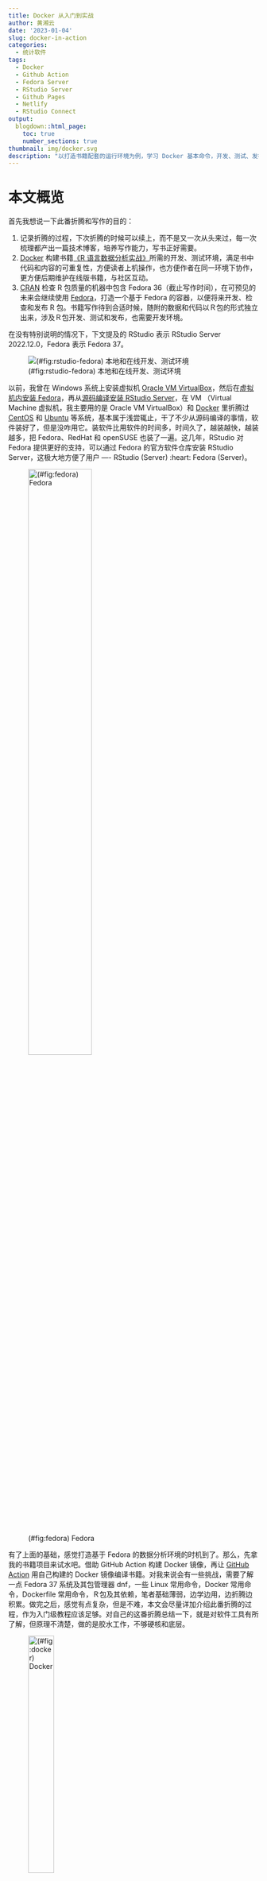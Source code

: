 ```yaml
---
title: Docker 从入门到实战
author: 黄湘云
date: '2023-01-04'
slug: docker-in-action
categories:
  - 统计软件
tags:
  - Docker
  - Github Action
  - Fedora Server
  - RStudio Server
  - Github Pages
  - Netlify
  - RStudio Connect
output:
  blogdown::html_page:
    toc: true
    number_sections: true
thumbnail: img/docker.svg
description: "以打造书籍配套的运行环境为例，学习 Docker 基本命令，开发、测试、发布 Docker 镜像，利用 Github Action 在线构建和发布 Docker 镜像，并测试和发布书稿。"
---
```


<!-- 
为什么要做这件事
做这件事的困难有哪些
是怎么处理这些困难的
做完后有哪些经验教训
后面还可以做哪些事情
文章层次结构先确定下
 -->

# 本文概览 {#overview}

首先我想说一下此番折腾和写作的目的：

1.  记录折腾的过程，下次折腾的时候可以续上，而不是又一次从头来过，每一次梳理都产出一篇技术博客，培养写作能力，写书正好需要。
1.  [Docker](https://www.docker.com/) 构建书籍[《R 语言数据分析实战》](https://github.com/XiangyunHuang/data-analysis-in-action)所需的开发、测试环境，满足书中代码和内容的可重复性，方便读者上机操作，也方便作者在同一环境下协作，更方便后期维护在线版书籍，与社区互动。
1.  [CRAN](https://cran.r-project.org/) 检查 R 包质量的机器中包含 Fedora 36（截止写作时间），在可预见的未来会继续使用 [Fedora](https://getfedora.org/)，打造一个基于 Fedora 的容器，以便将来开发、检查和发布 R 包。书籍写作待到合适时候，随附的数据和代码以Ｒ包的形式独立出来，涉及Ｒ包开发、测试和发布，也需要开发环境。

::: rmdtip
在没有特别说明的情况下，下文提及的 RStudio 表示 RStudio Server 2022.12.0，Fedora 表示 Fedora 37。
:::


![(\#fig:rstudio-fedora) 本地和在线开发、测试环境](img/rstudio-fedora.svg)


以前，我曾在 Windows 系统上安装虚拟机 [Oracle VM VirtualBox](https://www.virtualbox.org/)，然后在[虚拟机内安装 Fedora](/2020/05/linux-distribution/)，再从[源码编译安装 RStudio Server](/2019/05/rstudio-server-fedora/)，在 VM （Virtual Machine 虚拟机，我主要用的是 Oracle VM VirtualBox）和 [Docker](https://www.docker.com/) 里折腾过 [CentOS](https://www.centos.org/) 和 [Ubuntu](https://ubuntu.com/download/server) 等系统，基本属于浅尝辄止，干了不少从源码编译的事情，软件装好了，但是没咋用它。装软件比用软件的时间多，时间久了，越装越快，越装越多，把 Fedora、RedHat 和 openSUSE 也装了一遍。这几年，RStudio 对 Fedora 提供更好的支持，可以通过 Fedora 的官方软件仓库安装 RStudio Server，这极大地方便了用户 ---- RStudio (Server) :heart: Fedora (Server)。

![(\#fig:fedora) Fedora](img/fedora-logo.svg){ width=55% }

有了上面的基础，感觉打造基于 Fedora 的数据分析环境的时机到了。那么，先拿我的书籍项目来试水吧。借助 GitHub Action 构建 Docker 镜像，再让 [GitHub Action](https://docs.github.com/en/actions) 用自己构建的 Docker 镜像编译书籍。对我来说会有一些挑战，需要了解一点 Fedora 37 系统及其包管理器 dnf，一些 Linux 常用命令，Docker 常用命令，Dockerfile 常用命令，Ｒ包及其依赖，笔者基础薄弱，边学边用，边折腾边积累。做完之后，感觉有点复杂，但是不难，本文会尽量详加介绍此番折腾的过程，作为入门级教程应该足够。对自己的这番折腾总结一下，就是对软件工具有所了解，但原理不清楚，做的是胶水工作，不够硬核和底层。

![(\#fig:docker) Docker](img/docker.svg){ width=35% }

Docker 镜像以打包的方式处理依赖问题。其一软件依赖，比如书籍项目要求 Ｒ版本 4.2.0 及以上，截止本文发布时间，[tensorflow](https://github.com/tensorflow/tensorflow) 要求 Python 3.7 至 3.10。在不从源码编译的情况下，Fedora 37 只有 Python 3.11.x，Fedora 36 仅支持 R 4.1.x。其二 Ｒ包依赖，从Ｒ包官网了解 R 包依赖及其对系统软件的依赖。这次直接使用 Fedora 37 了事，不想在 Fedora 36 上从源码编译 R 软件，而 tensorflow 过段时间肯定会支持新版本 Python 3.11.x[^r-devel]。在构建 Docker 镜像时，没有从源码编译 R、[Python](https://www.python.org/)、[TinyTeX](https://github.com/rstudio/tinytex-releases) 等软件，是因为 Fedora 系统更新快，内置的软件版本比较新，足够满足书籍开发所需，用不着从源码编译，也省心省力，何乐不为。

[^r-devel]: 以前从源码编译软件的事情没少干，比如[从源码安装最新的开发版 R 软件](/2019/05/r-devel-ubuntu/)，[在 Fedora Server 上从源码安装 RStudio Server](/2019/05/rstudio-server-fedora/)。

目前打包了两个 Docker 镜像，本地开发推荐标准版 Docker 镜像，包含 Ｒ 软件、常见系统依赖、RStudio Server。本地复现书籍内容推荐专业版 Docker 镜像，包含更多的 Ｒ包、更多的系统依赖、Python [虚拟环境](https://github.com/pypa/virtualenv)、[CmdStan](https://github.com/stan-dev/cmdstan) 框架、配置 [Quarto](https://quarto.org/) 及 [Pandoc](https://github.com/jgm/pandoc) 等。专业版是在标准版的基础上又添加许多书籍开发和测试的软件工具。因为知道书籍项目的依赖很多，又存在前述诸多不熟悉的地方，开发 Dockerfile 是分阶段进行的，首先在本地开发的标准版 Dockerfile，然后是专业版，期间又学习了 GitHub Action，利用 GitHub Action提供的环境构建专业版 Docker 镜像。[GitHub Action 是基于虚拟机的](https://github.com/actions/runner-images)，使用自定义容器的目的是方便维护和复现书籍内容，提供可重复性的重要支持。

![(\#fig:data-analysis) 《R 语言数据分析实战》](img/data-analysis.svg)

<<<<<<< HEAD
=======
下面的入门篇和进阶篇是围绕两个 Dockerfile 文件展开的，都在书籍仓库里 ---
<https://github.com/XiangyunHuang/data-analysis-in-action>。将本文和 Dockerfile 文件对照看，既具体到细节又不失整体的概况。

-  [`fedora_rstudio.Dockerfile`](https://github.com/XiangyunHuang/data-analysis-in-action/blob/main/fedora_rstudio.Dockerfile) 对应标准版 Docker 镜像
-  [`fedora_rstudio_pro.Dockerfile`](https://github.com/XiangyunHuang/data-analysis-in-action/blob/main/fedora_rstudio_pro.Dockerfile) 对应专业版 Docker 镜像


当本文学习完，相信读者可以基于**任意**操作系统**任意**项目搭建环境，构建 Docker 镜像，复杂如 [rocker](https://github.com/rocker-org/rocker) 项目和[rstudio-docker-products](https://github.com/rstudio/rstudio-docker-products)项目也不难掌握。

>>>>>>> master

# 开发 Dockerfile --- 入门篇 {#develop-dockerfile}


Dockerfile 文件主要包含一系列命令操作，看起来像是将 Shell 命令搬迁到文件中。接下来陆续介绍 Dockerfile 里的内容，让我们一起来制作和使用 Docker 镜像吧，这首先涉及一些基础的 Docker 命令。

|命令|含义|
|:--|:----|
|docker login| 登陆账户|
|docker logout| 登出账户|
|docker pull| 拉取镜像|
|docker run | 创建容器|
|docker exec| 运行命令|
|docker build| 构建镜像|
|docker push| 推送镜像|
|docker images| 查看镜像|
|docker rmi | 删除镜像|
|docker commit| 容器快照|
|docker ps| 查看容器|
|docker rm | 删除容器|
|docker start| 启动容器 |
|docker stop| 停止容器|


了解以上命令足够完成 Docker 入门和本文所涉及的项目，更多命令和详细介绍可参见书籍[《Docker 从入门到实践》](https://yeasy.gitbook.io/docker_practice/)。

## 登陆 Dockerhub

首先从 Docker 官网 <https://www.docker.com/> 下载和安装 Docker 桌面客户端软件，然后在 Docker Hub 上注册账户 <https://hub.docker.com/>。

```bash
echo "$DOCKER_PASSWORD" | docker login -u "$DOCKER_USERNAME" --password-stdin
```

- `DOCKER_USERNAME` 用户名
- `DOCKER_PASSWORD` 密码

## 拉取 Fedora 镜像

```
docker pull fedora:37
```

## 创建并进入容器

```
# 创建容器
docker run -itd -p 8484:8787 --name=daar \
  --privileged=true -v "/${PWD}:/home/rstudio" \
  -e USER=docker -e PASSWORD=docker123 fedora:37

# 进入容器
docker exec -it daar bash
```

`--privileged=true`
:   有时候，我们需要以管理员权限安装一些系统软件，比如 `sudo dnf install optipng`

`--name` 
:  给容器取名字 daar

`-i`
:  即 ` --interactive` 交互模式运行，让 STDIN （标准输入）开着

`-t`
:  即 `--tty` 分配一个 pseudo-TTY （终端模拟器，伪终端）

`-d` 
:  即 `--detach=false` 默认在后台运行容器

`-p` 
:  即 `--publish` 指定容器暴露的端口，`8484:8787` 表示主机端口 8484 映射容器端口 8787，这是主机和容器之间通信的一种方式

`-e` 
:  即 `--env` 指定环境变量，供容器使用

`-v` 
:  即 `--volume` 挂载主机目录到容器中的目录，主机和容器共享目录，这也是一种通信


## 配置标准用户账户


先创建非 root 的普通用户账户，如下创建用户组 staff，再创建用户 docker 并把它添加到 staff 组中，最后设置密码。

```
# 添加用户组 staff 及用户 docker
groupadd staff \
  && useradd -g staff -d /home/docker docker
# 设置用户 docker 的密码为 docker123
echo 'docker:docker123' | chpasswd
```

如果用户账户及密码不对，则登陆 RStudio Server 时会报下面的错误。

```
Error: Incorrect or invalid username/password
```

<<<<<<< HEAD
=======
![(\#fig:rstudio-server-account)配置标准账户](img/rstudio-server-login-error.png){ width=55% }

>>>>>>> master
::: rmdwarn
RStudio Server 不允许以 root 账户登陆的，必须创建普通账户，可以给普通账户授予管理员权限，安装系统软件。
:::

还可以顺便添加到 `/etc/sudoers` 文件中，以便使用 sudo 命令。下面将 docker 用户添加到 sudoers 文件中，以后可以在 RStudio 的 Terminal 窗口中使用 sudo 命令安装系统仓库中的软件。

```
echo "docker	ALL=(ALL) 	ALL" >> /etc/sudoers
```

进一步，如果想连密码都不需要输入就可以安装系统软件，那么可以

```
echo "docker	ALL=(ALL) 	NOPASSWD: ALL" >> /etc/sudoers
```

更多说明可以见文件 `/etc/sudoers` 的内容。

## 安装配置 R 软件 {#setup-r}

安装 R-devel 自不必说，安装 R-littler 和 R-littler-examples 是为了在命令行快速地安装 R 包，配置软链接相当于快捷方式，再设置 CRAN 镜像地址、R 包安装目录和 R 运行的语言环境，最后用快捷方式安装两个 R 包。

```
# 安装 R 软件
dnf -y R-devel R-littler R-littler-examples
# 配置 R 软件
ln -s /usr/lib64/R/library/littler/examples/install.r /usr/bin/install.r \
 && ln -s /usr/lib64/R/library/littler/examples/install2.r /usr/bin/install2.r \
 && ln -s /usr/lib64/R/library/littler/examples/installGithub.r /usr/bin/installGithub.r \
 && ln -s /usr/lib64/R/library/littler/examples/testInstalled.r /usr/bin/testInstalled.r \
 && mkdir -p /usr/local/lib/R/site-library \
 && echo "options(repos = c(CRAN = 'https://cran.r-project.org/'))" | tee -a /usr/lib64/R/etc/Rprofile.site \
 && chmod a+r /usr/lib64/R/etc/Rprofile.site \
 && echo "LANG=en_US.UTF-8" >> /usr/lib64/R/etc/Renviron.site \
 && echo "export LC_ALL=en_US.UTF-8"  >> /etc/profile \
 && echo "export LANG=en_US.UTF-8"  >> /etc/profile \
 && echo "CXXFLAGS += -Wno-ignored-attributes" >> /usr/lib64/R/etc/Makeconf \
 && Rscript -e 'x <- file.path(R.home("doc"), "html"); if (!file.exists(x)) {dir.create(x, recursive=TRUE); file.copy(system.file("html/R.css", package="stats"), x)}' \
 && install.r docopt \
 && install2.r remotes
```

`install2.r` 命令需要 docopt 包，`installGithub.r` 命令需要 remotes 包。

::: rmdnote

```
Error in file.copy(file.path(R.home("doc"), "html", "R.css"), outman) :
  (converted from warning) problem copying /usr/share/doc/R/html/R.css
to /usr/lib64/R/library/00LOCK-<package>/00new/<package>/html/R.css:
No such file or directory
```

下面一行是为了处理安装 R 包时发出的上面警告。

```
Rscript -e 'x <- file.path(R.home("doc"), "html"); if (!file.exists(x)) {dir.create(x, recursive=TRUE); file.copy(system.file("html/R.css", package="stats"), x)}'
```
:::

最后，赋予 docker 用户访问 R 包安装目录的全权。

```
chown -R docker:staff /usr/local/lib/R/site-library
```


## 安装配置 RStudio Server {#setup-rstudio-server}

首先安装 RStudio Server 软件，然后设置为系统启动时启动

```
# 安装 rstudio-server 软件
dnf -y install rstudio-server \
 # 复制 rstudio-server.service 文件到初始化
 && cp /usr/lib/systemd/system/rstudio-server.service /etc/init.d/ \
 # 添加执行权限
 && chmod +x /etc/init.d/rstudio-server.service \
 # 注册启动服务
 && systemctl enable rstudio-server
```

rstudio-server.service 文件的路径可以通过命令 `rstudio-server status` 找到。

::: rmdnote
需要将 rstudio-server 服务注册到系统启动任务中，这样拉起容器的时候，rstudio-server 服务自动启动，就可以浏览器登陆和使用了。否则，需要先进入容器，启动 rstudio-server 服务，这就比较麻烦。
:::

RStudio Server 服务默认使用 8787 端口，浏览器登录使用服务，需要做主机端口和容器服务端口的映射，容器内需要暴露 8787 端口。

```
EXPOSE 8787/tcp
```

默认情况下，启动容器是不会启动任何服务的，包括一些系统服务，如 [systemd](https://systemd.io/)。因此需要添加如下命令，告诉系统初始化。

```
CMD [ "/sbin/init" ]
```

::: rmdwarn

若系统初始化时不启动 systemd 服务，在使用 R 语言操作跟时区、日期相关的包和函数时，会报警告。

```
System has not been booted with systemd as init system (PID 1). Can't operate.
Failed to connect to bus: Host is down
```

```
Warning in system("timedatectl", intern = TRUE) :
   running command 'timedatectl' had status 1
```
:::


配置好后，可以使用 timedatectl 命令查看当前容器中的时区设置。

```bash
timedatectl show --property=Timezone
```

正常情况下，可以看到输出：

```
Timezone=Etc/UTC
```

<<<<<<< HEAD
而在 R 控制台输入 `Sys.timezone()` 可以看到 `UTC`，这是我在 Dockerfile 里设置好的，是预期的输出。

=======
而在 R 控制台输入 `Sys.timezone()` 可以看到 `UTC`，这是我在 Dockerfile 里设置好的，是预期的输出。下面在 Dockerfile 里设置系统语言环境和时区。

```
# Set locale
ENV LANG=en_US.UTF-8 \
    LANGUAGE=en_US.UTF-8

# Set default timezone
ENV TZ UTC
```
>>>>>>> master

## 安装一些 LaTeX 宏包 {#setup-latex}

在以上述方式安装 R 软件的同时，会安装不少 LaTeX 宏包，为了能在 R Markdown 文档中使用中文环境，编译出 PDF 格式文档，还需要安装一些额外的 LaTeX 宏包，如 [texlive-ctex](https://ctan.org/pkg/ctex) 和 [texlive-fandol](https://ctan.org/pkg/fandol) 等，英文字体包选用 [texlive-sourceserifpro](https://ctan.org/pkg/sourceserifpro)、[texlive-sourcecodepro](https://ctan.org/pkg/sourcecodepro)、[texlive-sourcesanspro](https://ctan.org/pkg/sourcesanspro) 三件套。

```
dnf -y install texlive-sourceserifpro \
   texlive-sourcecodepro \
   texlive-sourcesanspro \
   texlive-pdfcrop \
   texlive-dvisvgm \
   texlive-dvips \
   texlive-dvipng \
   texlive-ctex \
   texlive-fandol \
   texlive-xetex \
   texlive-framed \
   texlive-titling \
   texlive-fira \
   texlive-awesomebox \
   texlive-fontawesome5 \
   texlive-fontawesome \
   texlive-newtx \
   texlive-tcolorbox
```

还有几个常用的工具一块安装上。

```
dnf -y install ghostscript optipng ImageMagick
```

[ghostscript](https://www.ghostscript.com/) 做字体处理，[optipng](https://optipng.sourceforge.net/) 做图片优化，[ImageMagick](https://imagemagick.org/) 做图像处理。

![(\#fig:imagemagick) ImageMagick](img/imagemagick.png){ width=35% }

## 安装一些 R 包依赖

有很多 R 包会依赖一些系统软件，下面是一些最常用的。

```
dnf -y install libcurl-devel \
   openssl-devel \
   libssh2-devel \
   libgit2-devel \
   libxml2-devel \
   glpk-devel \
   gmp-devel \
   cairo-devel \
   v8-devel \
   igraph-devel \
   NLopt-devel
```

<<<<<<< HEAD
=======
- curl / openssl / git2r / xml2 / V8 等基础包
>>>>>>> master
- （广义）线性混合效应模型包 [lme4](https://github.com/lme4/lme4) 需要 nloptr 包，[nloptr](https://github.com/astamm/nloptr) 包需要 NLopt-devel
- 网络分析与可视化包 [igraph](https://github.com/igraph/rigraph) 需要 libxml2-devel、glpk-devel、gmp-devel 等

## 安装一些系统软件

每个具体的实战项目所需的环境依赖是不一样的，下面这些有的必须，有的可选，必须和可选需要具体问题具体分析，具体到我的书籍项目，可以都安装上。

- glibc-langpack-en 英文环境所需语言包（必须）
- passwd 提供 chpasswd 命令修改账户密码（必须）
- initscripts 连带 systemd 一起安装，系统初始化启动脚本（必须）
- bzip2 文件（夹）压缩命令（可选）
- python3-virtualenv 创建 Python 虚拟环境（可选）
- cargo R 包 gifski 需要（可选）
- firewalld 启用防火墙服务（可选）

```
dnf -y install glibc-langpack-en \
   automake \
   texinfo \
   cargo \
   bzip2 \
   passwd \
   initscripts \
   firewalld \
   python3-virtualenv 
```

<<<<<<< HEAD
Dockerfile 里设置系统语言环境和时区，最后，将工作目录切换到 docker 用户主目录。

```
# Set locale
ENV LANG=en_US.UTF-8 \
    LANGUAGE=en_US.UTF-8

# Set default timezone
ENV TZ UTC

=======
最后，将工作目录切换到 docker 用户主目录。

```
>>>>>>> master
WORKDIR /home/docker/
```


## 本地构建 Docker 镜像

从指定 Dockerfile 构建 Docker 镜像

```
docker build --build-arg "QUARTO_VERSION=1.2.280" \
  -t xiangyunhuang/daar:latest -f ./Dockerfile .
```

- `-f` 即 `--file` 指定 Dockerfile 的路径
- `-t` 即 `--tag` 指定构建成功后镜像的名称
- `--build-arg` 传递构建参数给 Dockerfile 的 ARG 参数变量
- `.` 指定 Dockerfile 文件所在的目录，`.` 表示当前目录。

从镜像拉起容器

```
docker run -itd -p 8383:8787 --name=daar \
  --privileged=true -v "/${PWD}:/home/docker" xiangyunhuang/daar:latest
```

进入容器中查看各项配置是否正常，若有缺失，安装依赖并记录，直到本地编译出来 HTML、DOCX、PDF 和 EPUB 格式书籍，接着将缺失的依赖和配置添加到 Dockerfile 文件中，再重新构建镜像、检查、测试。

```
docker exec -it daar bash
```

命令 `docker exec` 的参数 `-i` 和 `-t` 的含义与命令 `docker run` 是一样的。

## 本地发布 Docker 镜像

一切正常后，推送到 Docker Hub。

```
docker push xiangyunhuang/daar:latest
```

常常不是一次性成功的，有时候需要修改镜像，进入容器中，添加一些环境依赖后，退出容器，再把新的内容加入镜像，从容器快照，打包镜像，提交容器，操作效果类似 `git commit -m`。

```bash
docker commit -a "Xiangyun Huang <xiangyunfaith@outlook.com>" \
 -m "Docker Image for Book" f8bb7e701514 xiangyunhuang/daar:1.0.0
```

- `-a` 表示 `author` 指定提交该镜像的作者
- `-m` 提交镜像的说明文字
- `f8bb7e701514` 容器的 ID
- `xiangyunhuang/daar` 镜像的名字
- `1.0.0` 指定镜像 TAG ，如果不指定，默认就是 latest

::: rmdwarn
开发 Dockerfile、 构建镜像、测试功能、发布镜像的这个过程不是一帆风顺的，要经过多次迭代。
:::


## 使用自定义的镜像 {#use-custom-images}

最后，构建的 Docker 镜像包含 13 层，好些层还很大，动辄上 G。

![(\#fig:docker-image-layer) Docker 镜像包含 13 层](img/docker-image-layer.png)

[Docker Hub](https://hub.docker.com/) 上显示 [3.29 G](https://hub.docker.com/repository/docker/xiangyunhuang/daar/tags?page=1&ordering=last_updated)，拉取到本地后，从图中可以看到 Docker 镜像的大小是 8.39 G，由此可知，Docker Hub 存储的镜像是压缩的。

![(\#fig:docker-image-size) Docker 镜像解压缩后近 8.4 G](img/docker-image-size.png)

进入容器后，通过命令 top 可以看到启动的服务及其状态信息，看到 RStudio Server 服务随着容器启动后自动加载了。

![(\#fig:rstudio-server-status) RStudio Server 服务以开机启动](img/rstudio-server-status.png)

<<<<<<< HEAD
容器中已安装的[字体](data/installed_fonts.txt)、[软件包](data/installed_packages.txt)、[R 包](data/installed_r_packages.txt)和 [texlive 发行版](data/installed_texlive.txt)，点击链接即可查看具体内容，以后若想加一些软件，可以搜索查找是否已安装[^installed]。
=======
容器中已安装的[字体](data/installed_fonts.txt)、[软件包](data/installed_packages.txt)、[R 包](data/installed_r_packages.txt)和 [texlive 发行版](data/installed_texlive.txt)，点击链接即可查看具体内容，以后若想加一些软件，可以搜索查找是否已安装[^installed]，不要在 Dockerfile 里重复地加内容。如果能进入容器，也可以用 `dnf info PKG` 或 `dnf list installed | grep PKG` 查看 PKG 是否已安装。
>>>>>>> master

[^installed]: 各个文件保存的内容分别是如下命令输出的结果：

    ```bash
    dnf list installed >> installed_packages.txt
    fc-list | sort >> installed_fonts.txt
    dnf list installed | grep texlive >> installed_texlive.txt
    ```

现在，可以从浏览器网址 <http://localhost:8383/> 登陆 RStudio Server， 登陆页见下图 \@ref(fig:rstudio-server-login)

![(\#fig:rstudio-server-login) RStudio Server 登陆页面](img/rstudio-server-login.png)


登陆进来后，可以看到 RStudio Server 的界面，与桌面版没啥区别。


<<<<<<< HEAD

=======
>>>>>>> master
![(\#fig:rstudio-server-window) RStudio Server 界面窗口](img/rstudio-server-window.png)

1. R 控制台，命令窗口
1. 帮助子窗口，显示帮助文档
1. 环境子窗口，显示当前运行环境中的变量信息。
<<<<<<< HEAD
1. RStudio IDE 得主菜单栏
=======
1. RStudio IDE 的主菜单栏
>>>>>>> master
1. 当前登陆 RStudio Server 的用户。

::: rmdtip
Docker 中的 RStudio 及相关软件的信息如下：

- RStudio 2022.12.0+353 "Elsbeth Geranium" Release (7d165dcfc1b6d300eb247738db2c7076234f6ef0, 2022-12-18) for Fedora release 37 (Thirty Seven)
- Mozilla/5.0 (Macintosh; Intel Mac OS X 10_15_7) AppleWebKit/537.36 (KHTML, like Gecko) Chrome/108.0.0.0 Safari/537.36
:::



`capabilities()` 查看当前 R 软件的能力

![(\#fig:rstudio-server-volume) RStudio Server 与主机共享文件和目录](img/rstudio-server-volume.png)

1. 除了 X11（桌面版才可以有）、 aqua（macOS 专属）和 libxml 外，都支持，已然足够使用。
1. 可以看到主机通过挂载方式共享的文件目录。

`sessionInfo()` 查看当前运行窗口的会话（Session）信息

![(\#fig:rstudio-server-session) RStudio Server 控制台当前运行环境](img/rstudio-server-session.png)



## Docker 参数作为环境变量  {#docker-arg-env}

### 设置 Python 虚拟环境

书中数据建模的部分打算介绍一些深度学习的内容，涉及 Python 模块 tensorflow，设置 Python 虚拟环境，让 R 包 [reticulate](https://github.com/rstudio/reticulate) 能够发现和使用它。

```
# Set Python virtualenv
ENV RETICULATE_PYTHON_ENV=$RETICULATE_PYTHON_ENV
ENV RETICULATE_PYTHON=${RETICULATE_PYTHON_ENV}/bin/python

COPY requirements.txt requirements.txt
RUN virtualenv -p /usr/bin/python3 ${RETICULATE_PYTHON_ENV} \
 && source ${RETICULATE_PYTHON_ENV}/bin/activate \
 && pip install -r requirements.txt
```

当在 R 控制台中，运行 `reticulate::py_config()` 看到如下内容，说明 Python 虚拟环境配置好了。

```
python:         /opt/.virtualenvs/r-tensorflow/bin/python
libpython:      /usr/lib64/libpython3.11.so.1.0
pythonhome:     /opt/.virtualenvs/r-tensorflow:/opt/.virtualenvs/r-tensorflow
virtualenv:     /opt/.virtualenvs/r-tensorflow/bin/activate_this.py
version:        3.11.1 (main, Dec  7 2022, 00:00:00) [GCC 12.2.1 20221121 (Red Hat 12.2.1-4)]
numpy:          /opt/.virtualenvs/r-tensorflow/lib64/python3.11/site-packages/numpy
numpy_version:  1.24.1

NOTE: Python version was forced by RETICULATE_PYTHON
```

<<<<<<< HEAD
=======
::: rmdtip
Dockerfile 里 COPY 命令的作用是将目录（与 Dockerfile 同一目录）下的文件复制到镜像里，一般在构建镜像的时候使用，如果不清理，会一直存在于镜像里，并随之分发。
:::


>>>>>>> master
### 安装开发版 R 包

书中使用了一些存放在 Github 上的 R 包，它们还没有发布在 CRAN 上或者书籍本身需要开发版的 R 包。Github 有访问量限制， 一般只有设置个人访问令牌才不会超额。从 Github 上安装 R 包时，借助 export 命令导入环境变量，一次性使用 GITHUB_PAT，防止个人的 GITHUB_PAT 随 Docker 镜像一起分发出去。


```
# Set Extra R Packages
COPY DESCRIPTION DESCRIPTION
RUN export GITHUB_PAT=${GITHUB_PAT} && Rscript -e "remotes::install_deps('.', dependencies = TRUE)"
```

### 安装 Quarto 和 Pandoc

<<<<<<< HEAD
Quarto 软件内置一份 Pandoc 软件，Quarto 1.2.280 包含 Pandoc 2.19.2，Fedora 37 系统软件仓库不提供 Quarto，需要从 Quarto 官网下载安装。考虑到将来可能升级 Quarto，下面设置了环境变量 `QUARTO_VERSION`。用 Quarto 内置的版本替换了 Fedora 37 提供的低版本 Pandoc 2.14.0.3。顺便一提，网站 <https://pkgs.org/> 可以非常方便地查询软件在各大系统中的版本。
=======
Quarto 软件内置一份 Pandoc 软件，Quarto 1.2.280 包含 Pandoc 2.19.2，Fedora 37 系统软件仓库不提供 Quarto，需要从 Quarto 官网下载安装。考虑到将来可能升级 Quarto，下面设置了环境变量 `QUARTO_VERSION`。用 Quarto 内置的版本替换了 Fedora 37 提供的低版本 Pandoc 2.14.0.3。顺便一提，网站 <https://pkgs.org/> 可以非常方便地在各大系统中查询软件及其版本。
>>>>>>> master

```
# Set Quarto and Pandoc
RUN curl -fLo quarto.tar.gz https://github.com/quarto-dev/quarto-cli/releases/download/v${QUARTO_VERSION}/quarto-${QUARTO_VERSION}-linux-amd64.tar.gz \
 && mkdir -p /opt/quarto/ \
 && tar -xzf quarto.tar.gz -C /opt/quarto/ \
 && ln -s /opt/quarto/quarto-${QUARTO_VERSION}/bin/quarto /usr/bin/quarto \
 && mv -f /usr/bin/pandoc /usr/bin/pandoc.bak \
 && ln -s /opt/quarto/quarto-${QUARTO_VERSION}/bin/tools/pandoc /usr/bin/pandoc \
 && rm -rf quarto.tar.gz
```


最后，关于环境变量，简单总结一下：

1.  Dockerfile 里 ENV 命令设置的环境变量是永久的，会随镜像一起打包。软件安装配置都是在 root 账户下进行的，命令 ENV 设置的环境变量只在 root 账户下有效。
1.  Linux 里 export 命令设置的环境变量是一次性的，Dockerfile 里 RUN 命令运行结束就消失了。
1.  Dockerfile 里的环境变量是可以通过 `docker build --build-arg` 参数在构建镜像时传递进去的。


## 清理 Docker 镜像垃圾

缺失软件依赖、R 包依赖、错误配置环境等导致从 Dockerfile 构建镜像的过程中报错。构建失败是很正常的，本地多次尝试构建镜像，会产生很多垃圾，不及时清理，Docker 会显示空间不足（Docker 默认配置 20 G 空间，可以修改），而拉取失败，所以，每隔一段时间清理失败的构建及相关容器。

```
# 查看镜像
docker images
# 删除镜像
docker rmi 镜像 ID
# 查看容器
docker ps -a
# 删除容器
docker rm 容器名称
```


## Github Action :heart: Docker {#github-action-docker}


Github Action 默认是在虚拟机中运行任务，也可以配置为在容器中运行任务。分两步：

1. 利用 Github Action 在线构建和发布自定义的 Docker 镜像。
1. 利用 Github Action 从自定义的 Docker 镜像拉起容器，在容器里编译和部署书籍。此时，Github Action 要求操作系统必须选择 Ubuntu，比如 ubuntu-22.04。


### 在线构建和发布镜像

<!-- GHA + 构建镜像+ Docker Hub / GitHub Packages 发布 -->

将本地的构建过程迁移到线上，随着 Dockerfile 的更新，让 Github Action 自动帮我构建、更新镜像，这期间用到了一些 Action，其中最重要的是 `docker/build-push-action@v3`，下面展示文件 `docker-build-push.yml` 关键的部分，完整的文件内容见[链接](https://github.com/XiangyunHuang/data-analysis-in-action/blob/main/fedora_rstudio_pro.Dockerfile)。

```
jobs:
  docker:
    if: "contains(github.event.head_commit.message, '[docker]')"
    runs-on: ubuntu-22.04
    env:
      GITHUB_PAT: ${{ secrets.GITHUB_TOKEN }}
      RETICULATE_PYTHON_ENV: "/opt/.virtualenvs/r-tensorflow"
      CMDSTAN_VERSION: "2.31.0"
      CMDSTAN: "/opt/cmdstan/cmdstan-2.31.0"
      QUARTO_VERSION: "1.2.280"
    # 这中间还有下载代码仓库，登陆 Docker Hub 等操作
    steps:
      -
        name: Build and push
        uses: docker/build-push-action@v3
        with:
          context: .
          file: ./fedora_rstudio_pro.Dockerfile
          push: true
          tags: xiangyunhuang/daar:1.0.0
          build-args: |
            CMDSTAN=${{ env.CMDSTAN }}
            CMDSTAN_VERSION=${{ env.CMDSTAN_VERSION }}
            RETICULATE_PYTHON_ENV=${{ env.RETICULATE_PYTHON_ENV }}
            QUARTO_VERSION=${{ env.QUARTO_VERSION }}
            GITHUB_PAT=${{ env.GITHUB_PAT }}
```

Github Action 默认是采用虚拟机，这里选择 ubuntu-22.04 系统，配置一些系统环境变量，这些环境变量再作为参数，传入镜像构建过程中，`build-args` 相当于 `docker build --build-arg ARG` 构建。构建镜像需要指定 Dockerfile 文件路径 （即 `file: ./fedora_rstudio_pro.Dockerfile`） 及其所在目录（`context: .`）。构建还需要指定镜像的标签，即 `tags: xiangyunhuang/daar:1.0.0`。更多关于 `docker/build-push-action@v3` 的介绍见其官网 <https://github.com/docker/build-push-action>。

::: rmdtip
通过改变 Github Action 的环境变量（如 CMDSTAN、CMDSTAN_VERSION、QUARTO_VERSION 和 GITHUB_PAT 等）改变 Docker 镜像打包的软件版本、系统环境变量，实现了统一集中管理软件版本。
:::

构建完成后，陆续发布到了 GitHub Packages 和 Docker Hub

1.  Docker Hub 镜像地址 <https://hub.docker.com/repository/docker/xiangyunhuang/daar>
1.  GitHub Packages 地址 <https://github.com/XiangyunHuang/data-analysis-in-action/pkgs/container/daar>

拉取构建的镜像，如下：

```bash
# Docker Hub 镜像
docker pull xiangyunhuang/daar:latest
# GitHub Packages 镜像
docker pull ghcr.io/xiangyunhuang/daar:latest
```

### 在线编译和部署书籍

除了用 Github Action 来在线构建和发布镜像，还可以在线编译和部署书籍。我配置了两个任务：

1. 一个 Github Action 任务提供 Ubuntu 虚拟机，安装、配置和测试书籍所需的依赖后，编译书籍，获得网页版后，再发布到 [Github Pages](https://xiangyunhuang.github.io/data-analysis-in-action/) 和 [bookdown.org](https://bookdown.org/xiangyun/data-analysis-in-action/) (RStudio Connect)。
1. 另一个 Github Action 任务提供 Docker 环境，镜像是自己开发构建的，拉起容器，编译书籍后，将网页版部署到 [Netlify](https://data-analysis-in-action.netlify.app/)。

简言之，就是

1. GHA （Ubuntu VM）+ Github Pages / RStudio Connect （bookdown）
1. GHA （Ubuntu VM）+ Docker（Fedora） + Netlify

值得一提的是 GitHub Action 中使用容器的方法，确保虚拟机和容器共享书籍项目，关键配置如下：

```
jobs:
  build-deploy:
    if: "!contains(github.event.head_commit.message, '[docker]')"
    runs-on: ubuntu-22.04
    container:
      image: ghcr.io/xiangyunhuang/daar:1.0.0
      credentials:
         username: ${{ github.repository_owner }}
         password: ${{ secrets.GITHUB_TOKEN }}
      volumes:
        - ${{ github.workspace }}:/home/docker
      ports:
        - 8383:8787
```


`runs-on: ubuntu-22.04` 往下配置容器 `container:`，依次包括镜像来源，Github 访问令牌（因为我是从 Github Packages 获取镜像的），主机到容器的目录映射（挂载共享数据文件），端口映射（可选，因为并没有打算登陆 RStudio Server，当任务运行时，不限制登陆，感兴趣的读者可以试试看）。

接下来就是进入容器，进入书籍项目，再执行编译。

```
    steps:
      - name: Checkout
        uses: actions/checkout@v3
        
      - name: Render Book
        run: |
          quarto render
```

最后，将编译出来的网页版书籍发布到 Netlify，相关配置如下。

```
      - name: Deploy to Netlify
        if: contains(env.isExtPR, 'false')
        id: netlify-deploy
        uses: nwtgck/actions-netlify@v2
        with:
          publish-dir: './_book'
          production-branch: main
          github-token: ${{ secrets.GITHUB_TOKEN }}
          deploy-message:
            'Deploy from GHA: ${{ github.event.pull_request.title || github.event.head_commit.message }} (${{ github.sha }})'
          enable-pull-request-comment: true
          enable-commit-comment: true
        env:
          NETLIFY_AUTH_TOKEN: ${{ secrets.NETLIFY_AUTH_TOKEN }}
          NETLIFY_SITE_ID: ${{ secrets.NETLIFY_SITE_ID }}
        timeout-minutes: 10
```

指定发布的文件目录，配置 Netlify 的访问令牌 `NETLIFY_AUTH_TOKEN` 和网站 ID `NETLIFY_SITE_ID`，这些都存储在书籍仓库的设置里。更多详情见 `nwtgck/actions-netlify@v2` 的官网 <https://github.com/nwtgck/actions-netlify>。


# 优化 Dockerfile --- 进阶篇 {#optimize-dockerfile}

优化的目标主要是：

1. Docker 镜像尽可能小一些，不必要的依赖能少则少。
1. Dockerfile 配置更灵活些，维护更方便些。

优化方法就是逐行思考命令优化的可能，像多次使用到的命令，如 dnf，值得重点关注。每个 Dockerfile 文件中的 RUN 命令会产生中间层，也是重点关注对象，该合并的合并。

::: rmdtip
当前，就具体的书籍项目来说，按以上步骤构建的镜像体积大了些，但也小不了太多，目前是 3.29 G，毕竟用到的软件和 R 包很多。比如

- Edzer Pebesma, Roger Bivand 的书 [Spatial Data Science with applications in R](https://github.com/edzer/sdsr) 配套镜像高达 18 G
- Robin Lovelace, Jakub Nowosad, Jannes Muenchow 的书[Geocomputation with R](https://github.com/Robinlovelace/geocompr) 配套镜像 2G（已采用分段构建 Docker 镜像的方式）

在书籍完成初稿后，所需软件和 R 包依赖基本稳定后，可以考虑再集中一波优化操作。
:::


## 重新组织项目结构

之前低估书籍项目的依赖复杂度，应该拆分出来基础版、标准版和专业版，便于分段开发、测试和维护，也可以对镜像瘦身，这可以模仿项目[Docker images for RStudio Professional Products](https://github.com/rstudio/rstudio-docker-products)的做法。也可以采用 Docker 多阶段构建让镜像瘦身，以一个 Dockerfile 文件划分出基础版、标准版和专业版，让镜像的功能拆分更加合理，降低耦合，更好维护。

## 安装二进制 R 包

后来，我也注意到 Fedora 社区提供编译好的 Ｒ包，约支持 CRAN 上发布的 18000 个Ｒ包，编译和安装 Ｒ包本是费时费力的事情，需要处理 Ｒ包之间的依赖，以及Ｒ包对系统软件的依赖，现在通过 Fedora Copr [cran2copr](https://github.com/Enchufa2/cran2copr) (RPM repo of CRAN packages for Fedora) 可以非常轻松地安装 Ｒ包。

直接安装二进制包加快 Docker 镜像构建速度，顺便一提，益辉的项目[Extra Binary R packages for the Homebrew R](https://github.com/yihui/homebrew-cran-extra)，提供一些 CRAN 上不再可用的二进制 R 包，对 macOS 用户就比较友好，现在不维护了。

```bash
dnf copr -y enable iucar/cran
dnf install -y R-CoprManager
```

安装 R 包 ggplot2 就和安装系统软件的操作一样了，更多介绍详情可以参考[Fedora Packages of R Software](https://cran.r-project.org/bin/linux/fedora/)。

```bash
dnf install -y R-CRAN-ggplot2
```

::: rmdnote
如何从 DESCRIPTION 文件读取 R 包列表，又如何将安装 R 包转化为 Shell 命令？需要注意命名规则，比如 ggplot2 包对应 R-CRAN-ggplot2，而未在 CRAN 上发布的 R 包需要单独处理。
:::


```r
# 根据 DESCRIPTION 文件获取 R 包依赖
desc_deps <- desc::desc_get_deps()
# 筛选 Imports 和 Suggests 级的依赖包
desc_pkgs <- desc_deps[desc_deps$type %in% c("Imports", "Suggests"), "package"]
# 添加前缀 R-CRAN-
desc_pkgs <- paste("R-CRAN-", desc_pkgs, sep = "")
# 去掉 Github 上的 R 包后，将 R 包列表保存到文件
cat(desc_pkgs, file = "desc_pkgs.txt")
```

先从 Copr 仓库安装编译好的二进制的 R 包，再安装 cmdstanr 包（来自专属仓库的 R 包），最后安装 Github 上的 R 包，并清理现场。

```
# Set Extra R Packages
COPY DESCRIPTION DESCRIPTION
COPY desc_pkgs.txt desc_pkgs.txt
RUN dnf -y copr enable iucar/cran \
  && dnf -y install R-CoprManager \
  && dnf -y install $(cat desc_pkgs.txt) \
  && Rscript -e 'install.packages("cmdstanr", repos = c("https://mc-stan.org/r-packages/", getOption("repos")), type="source")' \
  && export GITHUB_PAT=${GITHUB_PAT} \
  && Rscript -e "remotes::install_deps('.', dependencies = TRUE)" \
  && rm -f DESCRIPTION desc_pkgs.txt
```

::: rmdwarn
showtextdb 和 showtext 包是例外，必须从源码安装，否则，不能加载使用系统安装的字体。

```
install2.r showtextdb showtext
```
:::


::: rmdtip
GitHub Action 提供的 Ubuntu 虚拟机和自定义的 Fedora 镜像都可以用 DESCRIPTION 文件管理书籍依赖的Ｒ包，当然用户本地也可以用，这达到了依赖集中管理和使用。
:::


## 不要安装弱依赖

配置 dnf 软件包管理器，不要安装软件弱依赖，弱依赖对软件正常运行是不必要的，类似 R 包的 Suggests 级依赖，给 Docker 镜像瘦身。

```bash
echo "install_weak_deps=False" >> /etc/dnf/dnf.conf
```

<<<<<<< HEAD
这操作基本相当于在 Ubuntu 系统上给 `apt-get` 命令加上 `--no-install-recommends` 参数。
=======
这操作基本相当于在 Ubuntu 系统上给 `apt-get` 命令加上 `--no-install-recommends` 参数，在不同 Linux 系统上包管理器命令之间的对应关系见[这里](https://wiki.archlinux.org/title/Pacman/Rosetta)，[tldr](https://github.com/tldr-pages/tldr) 的[网站](https://tldr.finzzz.net/)还提供命令的常用姿势。
>>>>>>> master

```
apt-get install -y --no-install-recommends PKG
```

以安装软件 proj-devel 为例，配置不安装弱依赖，则只需占用 20 M 空间，而安装弱依赖则需要占用 589 M 空间，这有 **30 倍的瘦身效果**。当然，实际瘦身效果取决于软件本身的弱依赖大小。

配置文件中还有好些个设置，比如下面一行表示不安装软件的帮助文档，这意味着 man 命令无法查看命令帮助手册。这选项设置让我想起了 [TinyTeX](https://github.com/rstudio/tinytex) 项目，为了瘦身，默认不安装 LaTeX 宏包的帮助文档。


```
tsflags=nodocs
```

当输入 `man ls` 结果是 `No manual entry for ls`。当前 `/etc/dnf/dnf.conf` 文件中的配置如下：

```
# see `man dnf.conf` for defaults and possible options

[main]
gpgcheck=True
installonly_limit=3
clean_requirements_on_remove=True
best=False
skip_if_unavailable=True
tsflags=nodocs
install_weak_deps=False
```

更多配置选项和说明见 dnf 软件包管理器文档 <https://dnf.readthedocs.io/en/latest/>。


::: rmdtip
经过上面两步优化，Docker 镜像从 3.29 G 减少到 2.44 G，GitHub Action 构建镜像的时间从 90 分钟减少至 20 分钟。
:::

## 自定义用户账户


从环境变量设置用户账户，在拉取 Docker 容器的时候，传递环境变量 USER 和 PASSWORD 进而自动设置账户，这是 Rocker 项目的做法，设置[默认账户](https://github.com/rocker-org/rocker-versioned2/blob/master/scripts/default_user.sh)和[初始化用户账户](https://github.com/rocker-org/rocker-versioned2/blob/master/scripts/init_userconf.sh)。下面举个例子，就是这样将用户账户传递进容器的。

```
docker run -itd -p 8484:8787 --name=daar \
  --privileged=true -v "/${PWD}:/home/docker" \
  -e USER=docker -e PASSWORD=docker123 ghcr.io/xiangyunhuang/daar:latest
```

接着，将此用户作为登陆 RStudio 的用户，是否需要将该用户添加到 sudoers 文件中，也是可以通过这种方式控制的，比如再传递变量 `-e ROOT=true` 赋予用户管理员权限，这部分留待读者去实现。


::: rmdnote
<<<<<<< HEAD
Github Action 调用自定义的镜像运行容器，仅支持在容器中以 root 身份运行命令，详见[链接](https://docs.github.com/en/actions/using-github-hosted-runners/about-github-hosted-runners#docker-container-filesystem)。以上配置的 docker 账户是不能在 Github Action 中使用的。`docker run` 命令 `-u` 参数指定以哪个账户在容器运行命令，本地是可以的。
=======
Github Action 调用自定义的镜像运行容器，仅支持在容器中以 root 身份运行命令，详见[链接](https://docs.github.com/en/actions/using-github-hosted-runners/about-github-hosted-runners#docker-container-filesystem)。以上配置的 docker 账户是不能在 Github Action 中使用的，而在本地是可以的。`docker run` 命令 `-u` 参数可以指定以哪个账户在容器运行命令。
>>>>>>> master
:::

# 本文小结 {#summary}

1.  归纳整理一些踩坑 Github Action / Docker Container / Fedora 37  / RStudio Server，它们的交互及连续测试 CI 和连续部署 CD 的经验。借助 Github Action 打造自定义的镜像，从自定义的镜像中拉起容器，继而编译、测试书稿，再将书籍托管在 Netlify / Github Pages 等服务上。

<<<<<<< HEAD
1.  学习 [Rocker](https://github.com/rocker-org/rocker) 项目，产出一个镜像文件 Dockerfile，打造一个基于 Fedora 37 + RStudio Server 数据分析环境。Fedora 和 CentOS / RedHat 是一脉相承的，相比而言，Fedora 更新、更适合折腾，同情还在 CentOS 6/7 中[挣扎的人](https://yuanfan.rbind.io/project/installr/)，话说 [CentOS 已经不是以前的 CentOS 了](https://blog.centos.org/2020/12/future-is-centos-stream/)，[Rocky Linux ](https://rockylinux.org/) 在补位。填坑[从零搭建现代数据科学平台](https://github.com/cosname/cosx.org/issues/904)，充实[数据分析师的技能栈](https://github.com/cosname/cosx.org/issues/1047)。通过借鉴、模仿、抄袭等办法学习优秀的开源项目，融入自己的项目中解决问题。
=======
1.  学习 [Rocker](https://github.com/rocker-org/rocker) 项目，产出一个镜像文件 Dockerfile，打造一个基于 Fedora 37 + RStudio Server 数据分析环境。Fedora 和 CentOS / RedHat 是一脉相承的，相比而言，Fedora 更新、更适合折腾，同情还在 CentOS 6/7 中[挣扎的人](https://yuanfan.rbind.io/project/installr/)，话说 [CentOS 已经不是以前的 CentOS 了](https://blog.centos.org/2020/12/future-is-centos-stream/)，[Rocky Linux ](https://rockylinux.org/)和[AlmaLinux OS](https://almalinux.org/) 都在补位。填坑[从零搭建现代数据科学平台](https://github.com/cosname/cosx.org/issues/904)，充实[数据分析师的技能栈](https://github.com/cosname/cosx.org/issues/1047)。通过借鉴、模仿、抄袭等办法学习优秀的开源项目，融入自己的项目中解决问题。
>>>>>>> master

1.  写书的过程中，发现写作水平的提升空间还很大，写长博客是锻炼的方式。写作参考范叶亮的技术笔记 --- [Tech 101](https://leovan.me/tech101/) 详细记录在虚拟机里搭建 Hadoop / Spark / Hive 的过程。过程力求详细，坑记录完整，以后就省心省力。在这样一些基础繁琐的问题上解决得更好、更有效率是很有意义的，顺便可以就某个或某几个工具深入学习、交流、分享。

# 参考材料 {#references}

1. Google 搜索和 SO 爆栈网
1. Docker images for RStudio Professional Products <https://github.com/rstudio/rstudio-docker-products>
1. R configurations for Docker <https://github.com/rocker-org/rocker>
1. Docker 从入门到实践 <https://yeasy.gitbook.io/docker_practice/>
1. Best practices for writing Dockerfiles <https://docs.docker.com/develop/develop-images/dockerfile_best-practices/>
1. Deployment, Configuration, and Administration of Fedora 37. <https://docs.fedoraproject.org/en-US/fedora/latest/system-administrators-guide/>
1. GitHub Action 官方文档 <https://docs.github.com/en/actions>
1. Netlify 官方文档 <https://docs.netlify.com/>
1. Posit Connect 官方文档 <https://docs.posit.co/connect/user/api-keys/>
1. RStudio Server (Posit Workbench) 官方文档 <https://docs.posit.co/rsw/>
1. Bash 教程 <https://github.com/wangdoc/bash-tutorial>
1. Fedora Packages of R Software. <https://cran.r-project.org/bin/linux/fedora/>

